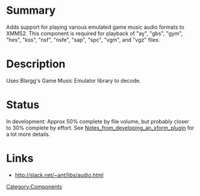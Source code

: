 {{ComponentHeader}}

=Summary=
Adds support for playing various emulated game music audio formats to XMMS2. This component is required for playback of "ay", "gbs", "gym", "hes", "kss", "nsf", "nsfe", "sap", "spc", "vgm", and "vgz" files.

=Description=
Uses Blargg's Game Music Emulator library to decode.

=Status=
In development:
Approx 50% complete by file volume, but probably closer to 30% complete by effort.  See [[Notes_from_developing_an_xform_plugin]] for a lot more details.

=Links=
* http://slack.net/~ant/libs/audio.html

[[Category:Components]]